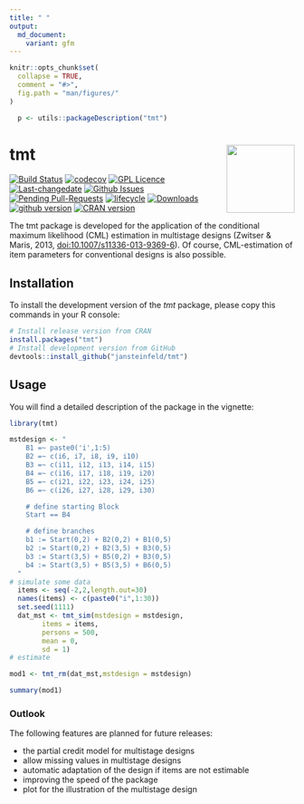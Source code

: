 ```yaml
---
title: " "
output:
  md_document:
    variant: gfm
---
```


```r
knitr::opts_chunk$set(
  collapse = TRUE,
  comment = "#>",
  fig.path = "man/figures/"
)

  p <- utils::packageDescription("tmt")
```
# tmt <img src="man/figures/tmt.png" width="120" align="right" alt=""/>

<!-- README.md is generated from README.Rmd-->
[![Build Status](https://api.travis-ci.com/jansteinfeld/tmt.svg?token=YsTqLvBJ7myior43p52T&branch=master)](https://travis-ci.com/jansteinfeld/tmt)
[![codecov](https://codecov.io/gh/jansteinfeld/tmt/branch/master/graph/badge.svg?token=UwLlcu9JXp)](https://codecov.io/gh/jansteinfeld/tmt)
[![GPL Licence](https://badges.frapsoft.com/os/gpl/gpl.svg?v=103)](https://opensource.org/licenses/GPL-3.0/) 
[![Last-changedate](https://img.shields.io/badge/last%20change-2019--03--16-yellowgreen.svg)](/commits/master)
[![Github Issues](http://githubbadges.herokuapp.com/jansteinfeld/tmt/issues.svg?style=flat-square)](https://github.com/jansteinfeld/tmt/issues)
[![Pending Pull-Requests](http://githubbadges.herokuapp.com/jansteinfeld/tmt/pulls.svg?style=flat-square)](https://github.com/jansteinfeld/tmt/pulls)
[![lifecycle](https://img.shields.io/badge/lifecycle-experimental-orange.svg)](https://github.com/jansteinfeld/tmt/commits)
[![Downloads](https://cranlogs.r-pkg.org/badges/tmt?color=brightgreen)](http://www.r-pkg.org/pkg/tmt)
[![github version](https://img.shields.io/badge/github%20version-0.1.9.00-orange.svg)](https://github.com/jansteinfeld/tmt)
[![CRAN version](https://www.r-pkg.org/badges/version/tmt)](https://cran.r-project.org/package=tmt)

The tmt package is developed for the application of the conditional maximum likelihood (CML) estimation in multistage designs (Zwitser & Maris, 2013, <doi:10.1007/s11336-013-9369-6>). Of course, CML-estimation of item parameters for conventional designs is also possible.

## Installation
To install the development version of the *tmt* package, please copy this commands in your R console:
```r
# Install release version from CRAN
install.packages("tmt")
# Install development version from GitHub
devtools::install_github("jansteinfeld/tmt")
```

## Usage
You will find a detailed description of the package in the vignette:
```r
library(tmt)

mstdesign <- "
    B1 =~ paste0('i',1:5)
    B2 =~ c(i6, i7, i8, i9, i10)
    B3 =~ c(i11, i12, i13, i14, i15)
    B4 =~ c(i16, i17, i18, i19, i20)
    B5 =~ c(i21, i22, i23, i24, i25)
    B6 =~ c(i26, i27, i28, i29, i30)

    # define starting Block
    Start == B4

    # define branches
    b1 := Start(0,2) + B2(0,2) + B1(0,5)
    b2 := Start(0,2) + B2(3,5) + B3(0,5)
    b3 := Start(3,5) + B5(0,2) + B3(0,5)
    b4 := Start(3,5) + B5(3,5) + B6(0,5)
  "
# simulate some data
  items <- seq(-2,2,length.out=30)
  names(items) <- c(paste0("i",1:30))
  set.seed(1111)
  dat_mst <- tmt_sim(mstdesign = mstdesign,
        items = items,
        persons = 500,
        mean = 0,
        sd = 1)
# estimate

mod1 <- tmt_rm(dat_mst,mstdesign = mstdesign)

summary(mod1)
```

### Outlook
The following features are planned for future releases:

* the partial credit model for multistage designs
* allow missing values in multistage designs
* automatic adaptation of the design if items are not estimable 
* improving the speed of the package
* plot for the illustration of the multistage design
